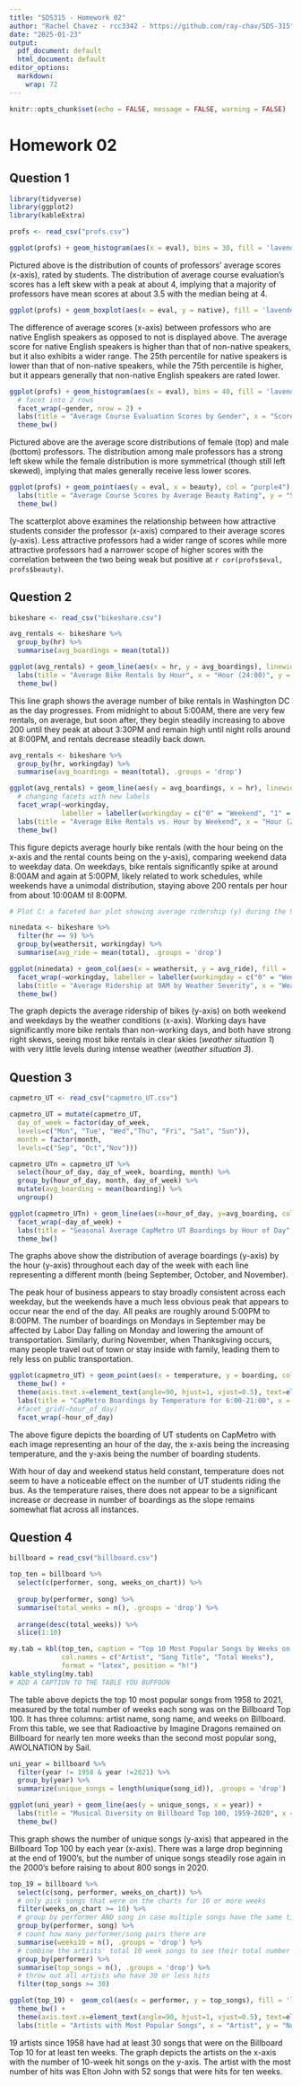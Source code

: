 ---
title: "SDS315 - Homework 02"
author: "Rachel Chavez - rcc3342 - https://github.com/ray-chav/SDS-315"
date: "2025-01-23"
output:
  pdf_document: default
  html_document: default
editor_options:
  markdown:
    wrap: 72
---

```{r setup, include=FALSE}
knitr::opts_chunk$set(echo = FALSE, message = FALSE, warning = FALSE)
```

# Homework 02

## **Question 1**

```{r read1}

library(tidyverse)
library(ggplot2)
library(kableExtra)

profs <- read_csv("profs.csv")

```

```{r A1}

ggplot(profs) + geom_histogram(aes(x = eval), bins = 30, fill = 'lavender', col = 'black') + labs(title = "UT Austin Professors' Average Course Evaluation Scores", x = "Score", y = "Count") + theme_bw()

```

Pictured above is the distribution of counts of professors' average
scores (x-axis), rated by students. The distribution of average course
evaluation's scores has a left skew with a peak at about 4, implying
that a majority of professors have mean scores at about 3.5 with the
median being at 4.

```{r B1}

ggplot(profs) + geom_boxplot(aes(x = eval, y = native), fill = 'lavender') + labs(title = "Average Course Evaluation Scores by Native Language", x = "Score", y = "Is the Professor a Native English Speaker?") + scale_y_discrete(labels = c("yes" = "Yes", "no" = "No")) + xlim(0, 5) + theme_bw()

```

The difference of average scores (x-axis) between professors who are
native English speakers as opposed to not is displayed above. The
average score for native English speakers is higher than that of
non-native speakers, but it also exhibits a wider range. The 25th
percentile for native speakers is lower than that of non-native
speakers, while the 75th percentile is higher, but it appears generally
that non-native English speakers are rated lower.

```{r C1}

ggplot(profs) + geom_histogram(aes(x = eval), bins = 40, fill = 'lavender', col = "black") +
  # facet into 2 rows
  facet_wrap(~gender, nrow = 2) + 
  labs(title = "Average Course Evaluation Scores by Gender", x = "Score", y = "Count") +
  theme_bw()

```

Pictured above are the average score distributions of female (top) and
male (bottom) professors. The distribution among male professors has a
strong left skew while the female distribution is more symmetrical
(though still left skewed), implying that males generally receive less
lower scores.

```{r D1}

ggplot(profs) + geom_point(aes(y = eval, x = beauty), col = "purple4") +
  labs(title = "Average Course Scores by Average Beauty Rating", y = "Score", x = "Beauty Rating") +
  theme_bw()

```

The scatterplot above examines the relationship between how attractive
students consider the professor (x-axis) compared to their average
scores (y-axis). Less attractive professors had a wider range of scores
while more attractive professors had a narrower scope of higher scores
with the correlation between the two being weak but positive at
`r cor(profs$eval, profs$beauty)`.

## **Question 2**

```{r read2}

bikeshare <- read_csv("bikeshare.csv")

```

```{r A2}

avg_rentals <- bikeshare %>%
  group_by(hr) %>%
  summarise(avg_boardings = mean(total))

ggplot(avg_rentals) + geom_line(aes(x = hr, y = avg_boardings), linewidth =0.5) +
  labs(title = "Average Bike Rentals by Hour", x = "Hour (24:00)", y = "Average Rentals") + 
  theme_bw()

```

This line graph shows the average number of bike rentals in Washington
DC as the day progresses. From midnight to about 5:00AM, there are very
few rentals, on average, but soon after, they begin steadily increasing
to above 200 until they peak at about 3:30PM and remain high until night
rolls around at 8:00PM, and rentals decrease steadily back down.

```{r B2}

avg_rentals <- bikeshare %>%
  group_by(hr, workingday) %>%
  summarise(avg_boardings = mean(total), .groups = 'drop')

ggplot(avg_rentals) + geom_line(aes(y = avg_boardings, x = hr), linewidth =0.5) +
  # changing facets with new labels
  facet_wrap(~workingday,
             labeller = labeller(workingday = c("0" = "Weekend", "1" = "Weekday"))) +
  labs(title = "Average Bike Rentals vs. Hour by Weekend", x = "Hour (24:00)", y = "Average Rental Count") +
  theme_bw()

```

This figure depicts average hourly bike rentals (with the hour being on
the x-axis and the rental counts being on the y-axis), comparing weekend
data to weekday data. On weekdays, bike rentals significantly spike at
around 8:00AM and again at 5:00PM, likely related to work schedules,
while weekends have a unimodal distribution, staying above 200 rentals
per hour from about 10:00AM til 8:00PM.

```{r C2}

# Plot C: a faceted bar plot showing average ridership (y) during the 9 AM hour by weather situationcode (weathersit, x), faceted according to whether it is a working day or not. (Remember that you can focus on a specific subset of rows of a data set using filter.)

ninedata <- bikeshare %>% 
  filter(hr == 9) %>%
  group_by(weathersit, workingday) %>%
  summarise(avg_ride = mean(total), .groups = 'drop')

ggplot(ninedata) + geom_col(aes(x = weathersit, y = avg_ride), fill = 'lightblue', col = 'black') +
  facet_wrap(~workingday, labeller = labeller(workingday = c("0" = "Weekend", "1" = "Weekday"))) +
  labs(title = "Average Ridership at 9AM by Weather Severity", x = "Weather Severity", y = "Ridership Count") +
  theme_bw()

```

The graph depicts the average ridership of bikes (y-axis) on both
weekend and weekdays by the weather conditions (x-axis). Working days
have significantly more bike rentals than non-working days, and both
have strong right skews, seeing most bike rentals in clear skies
(*weather situation 1*) with very little levels during intense weather
(*weather situation 3*).

## **Question 3**

```{r read3}

capmetro_UT <- read_csv("capmetro_UT.csv")

capmetro_UT = mutate(capmetro_UT,
  day_of_week = factor(day_of_week,
  levels=c("Mon", "Tue", "Wed","Thu", "Fri", "Sat", "Sun")),
  month = factor(month,
  levels=c("Sep", "Oct","Nov")))

```

```{r A3}

capmetro_UTn = capmetro_UT %>%
  select(hour_of_day, day_of_week, boarding, month) %>%
  group_by(hour_of_day, month, day_of_week) %>%
  mutate(avg_boarding = mean(boarding)) %>%
  ungroup()

ggplot(capmetro_UTn) + geom_line(aes(x=hour_of_day, y=avg_boarding, col = month)) +
  facet_wrap(~day_of_week) + 
  labs(title = "Seasonal Average CapMetro UT Boardings by Hour of Day", x = "Hour of the Day (24:00)", y = "Number of Boardings") +
  theme_bw()

```

The graphs above show the distribution of average boardings (y-axis) by
the hour (y-axis) throughout each day of the week with each line
representing a different month (being September, October, and November).

The peak hour of business appears to stay broadly consistent across each
weekday, but the weekends have a much less obvious peak that appears to
occur near the end of the day. All peaks are roughly around 5:00PM to
8:00PM. The number of boardings on Mondays in September may be affected
by Labor Day falling on Monday and lowering the amount of
transportation. Similarly, during November, when Thanksgiving occurs,
many people travel out of town or stay inside with family, leading them
to rely less on public transportation.

```{r B3}

ggplot(capmetro_UT) + geom_point(aes(x = temperature, y = boarding, col = weekend)) +
  theme_bw() +
  theme(axis.text.x=element_text(angle=90, hjust=1, vjust=0.5), text=element_text(size=7)) +
  labs(title = "CapMetro Boardings by Temperature for 6:00-21:00", x = "Temperature(F)", y = "Boarding Counts") +
  #facet_grid(~hour_of_day)
  facet_wrap(~hour_of_day)

```

The above figure depicts the boarding of UT students on CapMetro with
each image representing an hour of the day, the x-axis being the
increasing temperature, and the y-axis being the number of boarding
students.

With hour of day and weekend status held constant, temperature does not
seem to have a noticeable effect on the number of UT students riding the
bus. As the temperature raises, there does not appear to be a
significant increase or decrease in number of boardings as the slope
remains somewhat flat across all instances.

\pagebreak

## **Question 4**

```{r read4}

billboard = read_csv("billboard.csv")

```

```{r A4, out.height="150%", out.width="150%"}

top_ten = billboard %>%
  select(c(performer, song, weeks_on_chart)) %>%
  
  group_by(performer, song) %>%
  summarise(total_weeks = n(), .groups = 'drop') %>%
  
  arrange(desc(total_weeks)) %>%
  slice(1:10)

my.tab = kbl(top_ten, caption = "Top 10 Most Popular Songs by Weeks on Billboard",
             col.names = c("Artist", "Song Title", "Total Weeks"),
             format = "latex", position = "h!")
kable_styling(my.tab)
# ADD A CAPTION TO THE TABLE YOU BUFFOON
```

The table above depicts the top 10 most popular songs from 1958 to 2021,
measured by the total number of weeks each song was on the Billboard Top
100. It has three columns: artist name, song name, and weeks on
Billboard. From this table, we see that Radioactive by Imagine Dragons
remained on Billboard for nearly ten more weeks than the second most
popular song, AWOLNATION by Sail.

\pagebreak
```{r B4}

uni_year = billboard %>%
  filter(year != 1958 & year !=2021) %>%
  group_by(year) %>%
  summarize(unique_songs = length(unique(song_id)), .groups = 'drop')

ggplot(uni_year) + geom_line(aes(y = unique_songs, x = year)) +
  labs(title = "Musical Diversity on Billboard Top 100, 1959-2020", x = "Year", y = "Number of Unique Songs") + 
  theme_bw()

```

This graph shows the number of unique songs (y-axis) that appeared in
the Billboard Top 100 by each year (x-axis). There was a large drop
beginning at the end of 1900's, but the number of unique songs steadily
rose again in the 2000's before raising to about 800 songs in 2020.

```{r C4}

top_19 = billboard %>%
  select(c(song, performer, weeks_on_chart)) %>%
  # only pick songs that were on the charts for 10 or more weeks
  filter(weeks_on_chart >= 10) %>%
  # group by performer AND song in case multiple songs have the same title
  group_by(performer, song) %>%
  # count how many performer/song pairs there are
  summarise(weeks10 = n(), .groups = 'drop') %>%
  # combine the artists' total 10 week songs to see their total number of hits
  group_by(performer) %>% 
  summarise(top_songs = n(), .groups = 'drop') %>%  
  # throw out all artists who have 30 or less hits
  filter(top_songs >= 30)

ggplot(top_19) +  geom_col(aes(x = performer, y = top_songs), fill = 'lightblue', col = 'black') +
  theme_bw() +
  theme(axis.text.x=element_text(angle=90, hjust=1, vjust=0.5), text=element_text(size=7)) +
  labs(title = "Artists with Most Popular Songs", x = "Artist", y = "Number of 10-week Hit Songs")
```

19 artists since 1958 have had at least 30 songs that were on the
Billboard Top 10 for at least ten weeks. The graph depicts the artists
on the x-axis with the number of 10-week hit songs on the y-axis. The
artist with the most number of hits was Elton John with 52 songs that
were hits for ten weeks.
